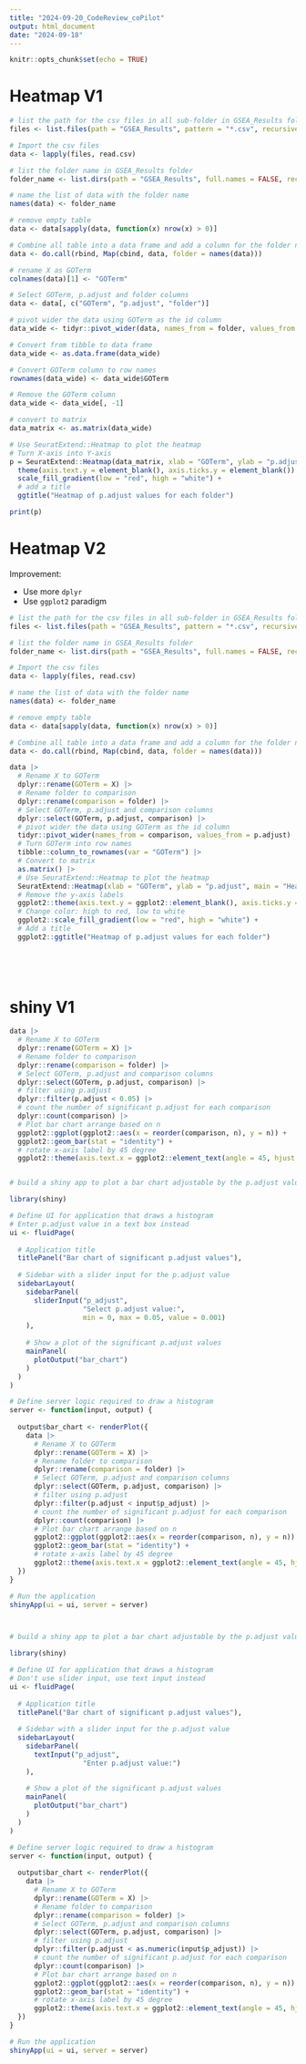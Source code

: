 ```yaml
---
title: "2024-09-20_CodeReview_coPilot"
output: html_document
date: "2024-09-18"
---
```


```r
knitr::opts_chunk$set(echo = TRUE)
```

# Heatmap V1

```r

# list the path for the csv files in all sub-folder in GSEA_Results folder
files <- list.files(path = "GSEA_Results", pattern = "*.csv", recursive = TRUE, full.names = TRUE)

# Import the csv files
data <- lapply(files, read.csv)

# list the folder name in GSEA_Results folder
folder_name <- list.dirs(path = "GSEA_Results", full.names = FALSE, recursive = FALSE)

# name the list of data with the folder name
names(data) <- folder_name

# remove empty table
data <- data[sapply(data, function(x) nrow(x) > 0)]

# Combine all table into a data frame and add a column for the folder name
data <- do.call(rbind, Map(cbind, data, folder = names(data)))

# rename X as GOTerm
colnames(data)[1] <- "GOTerm"

# Select GOTerm, p.adjust and folder columns
data <- data[, c("GOTerm", "p.adjust", "folder")]

# pivot wider the data using GOTerm as the id column
data_wide <- tidyr::pivot_wider(data, names_from = folder, values_from = p.adjust)

# Convert from tibble to data frame
data_wide <- as.data.frame(data_wide)

# Convert GOTerm column to row names
rownames(data_wide) <- data_wide$GOTerm

# Remove the GOTerm column
data_wide <- data_wide[, -1]

# convert to matrix
data_matrix <- as.matrix(data_wide)

# Use SeuratExtend::Heatmap to plot the heatmap
# Turn X-axis into Y-axis
p = SeuratExtend::Heatmap(data_matrix, xlab = "GOTerm", ylab = "p.adjust", main = "Heatmap of p.adjust values for each folder", xaxis = "y", yaxis = "x") +
  theme(axis.text.y = element_blank(), axis.ticks.y = element_blank()) +
  scale_fill_gradient(low = "red", high = "white") +
  # add a title
  ggtitle("Heatmap of p.adjust values for each folder")

print(p)
```

# Heatmap V2

Improvement:

* Use more `dplyr`
* Use `ggplot2` paradigm

```r

# list the path for the csv files in all sub-folder in GSEA_Results folder
files <- list.files(path = "GSEA_Results", pattern = "*.csv", recursive = TRUE, full.names = TRUE)

# list the folder name in GSEA_Results folder
folder_name <- list.dirs(path = "GSEA_Results", full.names = FALSE, recursive = FALSE)

# Import the csv files
data <- lapply(files, read.csv)

# name the list of data with the folder name
names(data) <- folder_name

# remove empty table
data <- data[sapply(data, function(x) nrow(x) > 0)]

# Combine all table into a data frame and add a column for the folder name
data <- do.call(rbind, Map(cbind, data, folder = names(data)))

data |> 
  # Rename X to GOTerm
  dplyr::rename(GOTerm = X) |> 
  # Rename folder to comparison
  dplyr::rename(comparison = folder) |> 
  # Select GOTerm, p.adjust and comparison columns
  dplyr::select(GOTerm, p.adjust, comparison) |> 
  # pivot wider the data using GOTerm as the id column
  tidyr::pivot_wider(names_from = comparison, values_from = p.adjust) |> 
  # Turn GOTerm into row names
  tibble::column_to_rownames(var = "GOTerm") |> 
  # Convert to matrix
  as.matrix() |>
  # Use SeuratExtend::Heatmap to plot the heatmap
  SeuratExtend::Heatmap(xlab = "GOTerm", ylab = "p.adjust", main = "Heatmap of p.adjust values for each folder", xaxis = "y", yaxis = "x") +
  # Remove the y-axis labels
  ggplot2::theme(axis.text.y = ggplot2::element_blank(), axis.ticks.y = ggplot2::element_blank()) +
  # Change color: high to red, low to white
  ggplot2::scale_fill_gradient(low = "red", high = "white") +
  # Add a title
  ggplot2::ggtitle("Heatmap of p.adjust values for each folder")
  

  
  

```

# shiny V1

```r
data |> 
  # Rename X to GOTerm
  dplyr::rename(GOTerm = X) |> 
  # Rename folder to comparison
  dplyr::rename(comparison = folder) |> 
  # Select GOTerm, p.adjust and comparison columns
  dplyr::select(GOTerm, p.adjust, comparison) |> 
  # filter using p.adjust
  dplyr::filter(p.adjust < 0.05) |> 
  # count the number of significant p.adjust for each comparison
  dplyr::count(comparison) |> 
  # Plot bar chart arrange based on n
  ggplot2::ggplot(ggplot2::aes(x = reorder(comparison, n), y = n)) +
  ggplot2::geom_bar(stat = "identity") +
  # rotate x-axis label by 45 degree
  ggplot2::theme(axis.text.x = ggplot2::element_text(angle = 45, hjust = 1))



```
```r

# build a shiny app to plot a bar chart adjustable by the p.adjust value

library(shiny)

# Define UI for application that draws a histogram
# Enter p.adjust value in a text box instead
ui <- fluidPage(
  
  # Application title
  titlePanel("Bar chart of significant p.adjust values"),
  
  # Sidebar with a slider input for the p.adjust value
  sidebarLayout(
    sidebarPanel(
      sliderInput("p_adjust",
                  "Select p.adjust value:",
                  min = 0, max = 0.05, value = 0.001)
    ),
    
    # Show a plot of the significant p.adjust values
    mainPanel(
      plotOutput("bar_chart")
    )
  )
)

# Define server logic required to draw a histogram
server <- function(input, output) {
  
  output$bar_chart <- renderPlot({
    data |> 
      # Rename X to GOTerm
      dplyr::rename(GOTerm = X) |> 
      # Rename folder to comparison
      dplyr::rename(comparison = folder) |> 
      # Select GOTerm, p.adjust and comparison columns
      dplyr::select(GOTerm, p.adjust, comparison) |> 
      # filter using p.adjust
      dplyr::filter(p.adjust < input$p_adjust) |> 
      # count the number of significant p.adjust for each comparison
      dplyr::count(comparison) |> 
      # Plot bar chart arrange based on n
      ggplot2::ggplot(ggplot2::aes(x = reorder(comparison, n), y = n)) +
      ggplot2::geom_bar(stat = "identity") +
      # rotate x-axis label by 45 degree
      ggplot2::theme(axis.text.x = ggplot2::element_text(angle = 45, hjust = 1))
  })
}

# Run the application
shinyApp(ui = ui, server = server)




```


```r
# build a shiny app to plot a bar chart adjustable by the p.adjust value

library(shiny)

# Define UI for application that draws a histogram
# Don't use slider input, use text input instead
ui <- fluidPage(
  
  # Application title
  titlePanel("Bar chart of significant p.adjust values"),
  
  # Sidebar with a slider input for the p.adjust value
  sidebarLayout(
    sidebarPanel(
      textInput("p_adjust",
                  "Enter p.adjust value:")
    ),
    
    # Show a plot of the significant p.adjust values
    mainPanel(
      plotOutput("bar_chart")
    )
  )
)

# Define server logic required to draw a histogram
server <- function(input, output) {
  
  output$bar_chart <- renderPlot({
    data |> 
      # Rename X to GOTerm
      dplyr::rename(GOTerm = X) |> 
      # Rename folder to comparison
      dplyr::rename(comparison = folder) |> 
      # Select GOTerm, p.adjust and comparison columns
      dplyr::select(GOTerm, p.adjust, comparison) |> 
      # filter using p.adjust
      dplyr::filter(p.adjust < as.numeric(input$p_adjust)) |> 
      # count the number of significant p.adjust for each comparison
      dplyr::count(comparison) |> 
      # Plot bar chart arrange based on n
      ggplot2::ggplot(ggplot2::aes(x = reorder(comparison, n), y = n)) +
      ggplot2::geom_bar(stat = "identity") +
      # rotate x-axis label by 45 degree
      ggplot2::theme(axis.text.x = ggplot2::element_text(angle = 45, hjust = 1))
  })
}

# Run the application
shinyApp(ui = ui, server = server)

```

